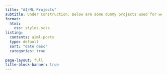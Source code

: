 ```yaml
---
title: "AI/ML Projects"
subtitle: Under Construction. Below are some dummy projects used for website design
format:
  html:
    css: styles.scss
listing:
  contents: aiml-posts
  type: default
  sort: "date desc"
  categories: true
  
page-layout: full
title-block-banner: true
---
```


